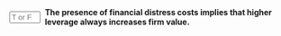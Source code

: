 ::: {.question-block}

<form onsubmit="event.preventDefault(); checkAnswerBox('module9_tf_q54','F')" style="display: flex; align-items: center; gap: 8px;">
  <input type="text" id="module9_tf_q54" name="module9_tf_q54" maxlength="1" placeholder="T or F" style="width: 55px;" data-correct-answer="F" /> 
  <label for="module9_tf_q54"><strong>The presence of financial distress costs implies that higher leverage always increases firm value.</strong></label>
</form>

<div id="feedback-module9_tf_q54" class="feedback" data-status="" style="display:none;">
FALSE. Beyond a certain point, additional leverage increases the probability of distress, which can offset or exceed the benefits from tax shields.
</div>

:::
